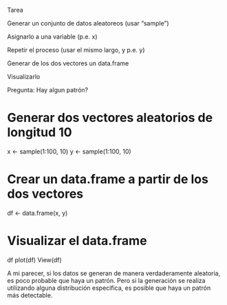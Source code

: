 Tarea

Generar un conjunto de datos aleatoreos (usar "sample")

Asignarlo a una variable (p.e. x)

Repetir el proceso (usar el mismo largo, y p.e. y)

Generar de los dos vectores un data.frame

Visualizarlo

Pregunta: Hay algun patrón?

# Generar dos vectores aleatorios de longitud 10

x <- sample(1:100, 10)
y <- sample(1:100, 10)

# Crear un data.frame a partir de los dos vectores
df <- data.frame(x, y)

# Visualizar el data.frame
df
plot(df)
View(df)

A mi parecer,  si los datos se generan de manera verdaderamente aleatoria, es poco probable que haya un patrón. Pero si la generación se realiza utilizando alguna distribución específica, es posible que haya un patrón más detectable.